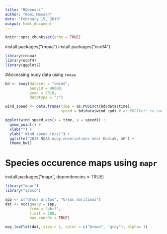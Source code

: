 ```yaml
---
title: "ROpensci"
author: "Komi Messan"
date: "February 15, 2019"
output: html_document
---
```


```r
knitr::opts_chunk$set(echo = TRUE)
```

install.packages("rnoaa") 
install.packages("ncdf4") 

```r
library(rnoaa)
library(ncdf4)
library(ggplot2)
```

#Accessing buoy data using `rnoaa`

```r
bd <- buoy(dataset = "cwind",
           buoyid = 46080,
           year = 2018,
           datatype = "c")
```


```r
wind_speed <- data.frame(time = as.POSIXct(bd$data$time),
                         speed = bd$data$wind_spd) # as.POSIXct: to convert the time
```


```r
ggplot(wind_speed,aes(x = time, y = speed)) +
  geom_point() +
  xlab("") +
  ylab(" Wind speed (m/s)") +
  ggtitle("2018 NOAA nuoy observations near Kodiak, AK") +
  theme_bw()
```


# Species occurence maps using `mapr`


install.packages("mapr", dependencies = TRUE) 

```r
library("mapr")
library("spocc")
```


```r
spp <- c("Ursus arctos", "Ursus maritimus")
dat <- occ(query = spp, 
           from = "gbif", 
           limit = 500,
           has_coords = TRUE)

map_leaflet(dat, size = 1, color = c("brown", "gray"), alpha= 1)
```




